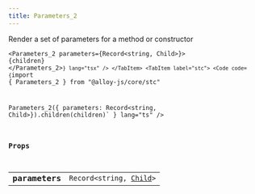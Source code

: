 ```yaml
---
title: Parameters_2
---
```



Render a set of parameters for a method or constructor

<Tabs syncKey="component-style">
    <TabItem label="jsx">
        <Code code={`import { Parameters_2 } from "@alloy-js/core" 

<Parameters_2 parameters={Record<string, Child>}>
    {children}
</Parameters_2>`} lang="tsx" />
</TabItem>
<TabItem label="stc">
    <Code code={`import { Parameters_2 } from "@alloy-js/core/stc" 

Parameters_2({ parameters: Record<string, Child>}).children(children)` } lang="ts" />
</TabItem>
</Tabs>

### Props

<table>
  <tr>
    <td style="text-align: right;font-weight: bold;">parameters</td>
    <td>
      <Badge text="optional" variant="note" size="small" /> <code>Record&lt;string, <a href="/reference/core/types/child/">Child</a>></code>
  
  
  
  
  </td>
  </tr>
</table>